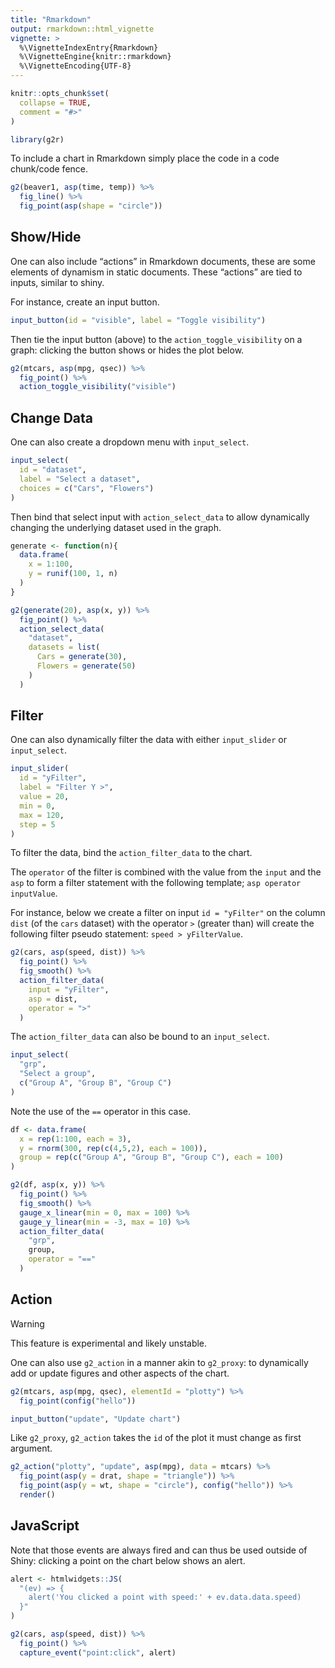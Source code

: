 ```yaml
---
title: "Rmarkdown"
output: rmarkdown::html_vignette
vignette: >
  %\VignetteIndexEntry{Rmarkdown}
  %\VignetteEngine{knitr::rmarkdown}
  %\VignetteEncoding{UTF-8}
---
```


```r
knitr::opts_chunk$set(
  collapse = TRUE,
  comment = "#>"
)

library(g2r)
```

To include a chart in Rmarkdown simply place the code in a code chunk/code fence.

```r
g2(beaver1, asp(time, temp)) %>% 
  fig_line() %>% 
  fig_point(asp(shape = "circle"))
```

## Show/Hide

One can also include "actions" in Rmarkdown documents, these are some elements of dynamism in static documents. These "actions" are tied to inputs, similar to shiny.

For instance, create an input button.

```r
input_button(id = "visible", label = "Toggle visibility")
```

Then tie the input button (above) to the `action_toggle_visibility` on a graph: clicking the button shows or hides the plot below.

```r
g2(mtcars, asp(mpg, qsec)) %>%
  fig_point() %>% 
  action_toggle_visibility("visible")
```

## Change Data

One can also create a dropdown menu with `input_select`.

```r
input_select(
  id = "dataset", 
  label = "Select a dataset",
  choices = c("Cars", "Flowers")
)
```

Then bind that select input with `action_select_data` to allow dynamically changing the underlying dataset used in the graph.

```r
generate <- function(n){
  data.frame(
    x = 1:100,
    y = runif(100, 1, n)
  )
}

g2(generate(20), asp(x, y)) %>%
  fig_point() %>% 
  action_select_data(
    "dataset", 
    datasets = list(
      Cars = generate(30),
      Flowers = generate(50)
    )
  )
```

## Filter

One can also dynamically filter the data with either `input_slider` or `input_select`.

```r
input_slider(
  id = "yFilter", 
  label = "Filter Y >", 
  value = 20, 
  min = 0, 
  max = 120, 
  step = 5
)
```

To filter the data, bind the `action_filter_data` to the chart.

The `operator` of the filter is combined with the value from the `input` and the `asp` to form a filter statement with the following template; `asp operator inputValue`.

For instance, below we create a filter on input `id = "yFilter"` on the column `dist` (of the `cars` dataset) with the operator `>` (greater than) will create the following filter pseudo statement: `speed > yFilterValue`.

```r
g2(cars, asp(speed, dist)) %>% 
  fig_point() %>% 
  fig_smooth() %>% 
  action_filter_data(
    input = "yFilter",
    asp = dist,
    operator = ">"
  )
```

The `action_filter_data` can also be bound to an `input_select`.

```r
input_select(
  "grp", 
  "Select a group",
  c("Group A", "Group B", "Group C")
)
```

Note the use of the `==` operator in this case.

```r
df <- data.frame(
  x = rep(1:100, each = 3),
  y = rnorm(300, rep(c(4,5,2), each = 100)),
  group = rep(c("Group A", "Group B", "Group C"), each = 100)
)

g2(df, asp(x, y)) %>% 
  fig_point() %>% 
  fig_smooth() %>% 
  gauge_x_linear(min = 0, max = 100) %>%
  gauge_y_linear(min = -3, max = 10) %>%  
  action_filter_data(
    "grp",
    group,
    operator = "=="
  )
```

## Action

<div class="panel panel-warning">
<div class="panel-heading">Warning</div>
<div class="panel-body">
This feature is experimental and likely unstable.
</div>
</div>

One can also use `g2_action` in a manner akin to `g2_proxy`: to dynamically add or update figures and other aspects of the chart.

```r
g2(mtcars, asp(mpg, qsec), elementId = "plotty") %>% 
  fig_point(config("hello")) 
```

```r
input_button("update", "Update chart")
```

Like `g2_proxy`, `g2_action` takes the `id` of the plot it must change as first argument. 

```r
g2_action("plotty", "update", asp(mpg), data = mtcars) %>% 
  fig_point(asp(y = drat, shape = "triangle")) %>% 
  fig_point(asp(y = wt, shape = "circle"), config("hello")) %>% 
  render()
```

## JavaScript

Note that those events are always fired and can thus be used outside of Shiny: clicking a point on the chart below shows an alert.

```r
alert <- htmlwidgets::JS(
  "(ev) => {
    alert('You clicked a point with speed:' + ev.data.data.speed)
  }"
)

g2(cars, asp(speed, dist)) %>% 
  fig_point() %>% 
  capture_event("point:click", alert)
```
